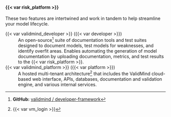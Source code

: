 #### {{< var risk_platform >}}

These two features are intertwined and work in tandem to help streamline your model lifecycle.

<span id="framework">{{< var validmind_developer >}} ({{< var developer >}})</span>
: An open-source^[**GitHub:** [validmind / developer-framework](https://github.com/validmind/developer-framework/)] suite of documentation tools and test suites designed to document models, test models for weaknesses, and identify overfit areas. Enables automating the generation of model documentation by uploading documentation, metrics, and test results to the {{< var risk_platform >}}.

<span id="platform">{{< var validmind_platform >}} ({{< var platform >}})</span>
: A hosted multi-tenant architecture^[{{< var vm_login >}}] that includes the ValidMind cloud-based web interface, APIs, databases, documentation and validation engine, and various internal services. 
